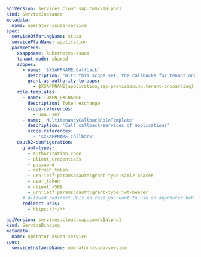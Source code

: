 ```yaml title="operator-xsuaa-service.yml"
apiVersion: services.cloud.sap.com/v1alpha1
kind: ServiceInstance
metadata:
  name: operator-xsuaa-service
spec:
  serviceOfferingName: xsuaa
  servicePlanName: application
  parameters:
    xsappname: kubernetes-xsuaa
    tenant-mode: shared
    scopes:
      - name: '$XSAPPNAME.Callback'
        description: 'With this scope set, the callbacks for tenant onboarding, offboarding and getDependencies can be called.'
        grant-as-authority-to-apps:
          - $XSAPPNAME(application,sap-provisioning,tenant-onboarding)
    role-templates:
      - name: TOKEN_EXCHANGE
        description: Token exchange
        scope-references:
          - uaa.user
      - name: 'MultitenancyCallbackRoleTemplate'
        description: 'Call callback-services of applications'
        scope-references:
          - '$XSAPPNAME.Callback'
    oauth2-configuration:
      grant-types:
        - authorization_code
        - client_credentials
        - password
        - refresh_token
        - urn:ietf:params:oauth:grant-type:saml2-bearer
        - user_token
        - client_x509
        - urn:ietf:params:oauth:grant-type:jwt-bearer
      # Allowed redirect URIs in case you want to use an approuter behind an ingress for user login
      redirect-uris:
        - https://*/**
```

```yaml title="operator-xsuaa-binding.yml"
apiVersion: services.cloud.sap.com/v1alpha1
kind: ServiceBinding
metadata:
  name: operator-xsuaa-service
spec:
  serviceInstanceName: operator-xsuaa-service
```
